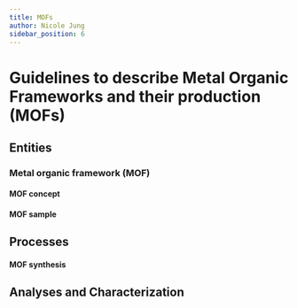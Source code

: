 ```yaml
---
title: MOFs
author: Nicole Jung
sidebar_position: 6
---
```


# Guidelines to describe Metal Organic Frameworks and their production (MOFs)

## Entities

### Metal organic framework (MOF)
#### MOF concept

#### MOF sample

## Processes
#### MOF synthesis

## Analyses and Characterization
